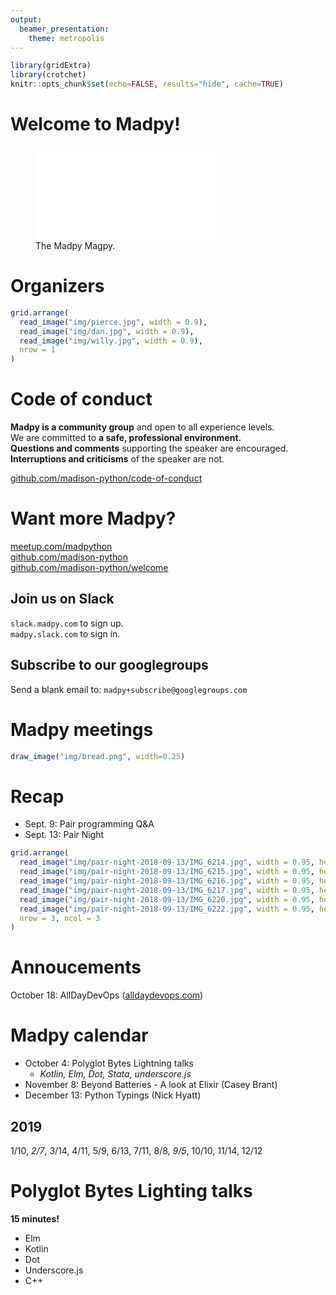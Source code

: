 ```yaml
---
output:
  beamer_presentation:
    theme: metropolis
---
```

```r
library(gridExtra)
library(crotchet)
knitr::opts_chunk$set(echo=FALSE, results="hide", cache=TRUE)
```

# Welcome to Madpy!

![The Madpy Magpy.](img/madpy-logo.pdf)

# Organizers

```r
grid.arrange(
  read_image("img/pierce.jpg", width = 0.9),
  read_image("img/dan.jpg", width = 0.9),
  read_image("img/willy.jpg", width = 0.9),
  nrow = 1
)
```

# Code of conduct

**Madpy is a community group** and open to all experience levels.  
We are committed to **a safe, professional environment.**  
**Questions and comments** supporting the speaker are encouraged.  
**Interruptions and criticisms** of the speaker are not.

[github.com/madison-python/code-of-conduct](https://github.com/madison-python/code-of-conduct)

# Want more Madpy?

[meetup.com/madpython](https://www.meetup.com/madpython/)  
[github.com/madison-python](https://github.com/madison-python)  
[github.com/madison-python/welcome](https://github.com/madison-python/welcome)

\bigskip

## Join us on Slack

\bigskip

`slack.madpy.com` to sign up.  
`madpy.slack.com` to sign in.

\bigskip

## Subscribe to our googlegroups

\bigskip

Send a blank email to: `madpy+subscribe@googlegroups.com`

# Madpy meetings

```r
draw_image("img/bread.png", width=0.25)
```

# Recap

- Sept. 9: Pair programming Q&A
- Sept. 13: Pair Night

```r
grid.arrange(
  read_image("img/pair-night-2018-09-13/IMG_6214.jpg", width = 0.95, height = 0.95),
  read_image("img/pair-night-2018-09-13/IMG_6215.jpg", width = 0.95, height = 0.95),
  read_image("img/pair-night-2018-09-13/IMG_6216.jpg", width = 0.95, height = 0.95),
  read_image("img/pair-night-2018-09-13/IMG_6217.jpg", width = 0.95, height = 0.95),
  read_image("img/pair-night-2018-09-13/IMG_6220.jpg", width = 0.95, height = 0.95),
  read_image("img/pair-night-2018-09-13/IMG_6222.jpg", width = 0.95, height = 0.95),
  nrow = 3, ncol = 3
)
```

# Annoucements

October 18: AllDayDevOps ([alldaydevops.com](https://alldaydevops.com))

# Madpy calendar

- October 4: Polyglot Bytes Lightning talks
    - _Kotlin, Elm, Dot, Stata, underscore.js_
- November 8: Beyond Batteries - A look at Elixir (Casey Brant)
- December 13: Python Typings (Nick Hyatt)

## 2019

1/10, _2/7_, 3/14, 4/11, 5/9, 6/13, 7/11, 8/8, _9/5_, 10/10, 11/14, 12/12

# Polyglot Bytes Lighting talks

**15 minutes!**

- Elm
- Kotlin
- Dot
- Underscore.js
- C++